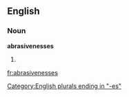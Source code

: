 ==English==

===Noun===
'''abrasivenesses'''

# {{plural of|[[abrasiveness]]}}

[[Category:English plurals ending in "-es"]]

[[fr:abrasivenesses]]